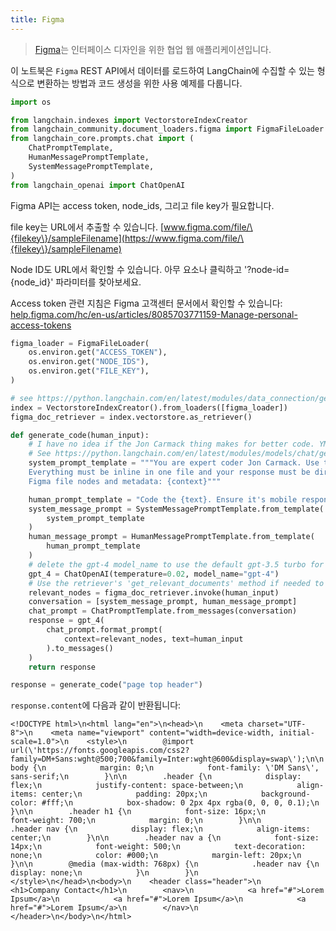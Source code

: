 ```yaml
---
title: Figma
---
```


>[Figma](https://www.figma.com/)는 인터페이스 디자인을 위한 협업 웹 애플리케이션입니다.

이 노트북은 `Figma` REST API에서 데이터를 로드하여 LangChain에 수집할 수 있는 형식으로 변환하는 방법과 코드 생성을 위한 사용 예제를 다룹니다.

```python
import os

from langchain.indexes import VectorstoreIndexCreator
from langchain_community.document_loaders.figma import FigmaFileLoader
from langchain_core.prompts.chat import (
    ChatPromptTemplate,
    HumanMessagePromptTemplate,
    SystemMessagePromptTemplate,
)
from langchain_openai import ChatOpenAI
```

Figma API는 access token, node_ids, 그리고 file key가 필요합니다.

file key는 URL에서 추출할 수 있습니다. [www.figma.com/file/\{filekey\}/sampleFilename](https://www.figma.com/file/\{filekey\}/sampleFilename)

Node ID도 URL에서 확인할 수 있습니다. 아무 요소나 클릭하고 '?node-id=\{node_id\}' 파라미터를 찾아보세요.

Access token 관련 지침은 Figma 고객센터 문서에서 확인할 수 있습니다: [help.figma.com/hc/en-us/articles/8085703771159-Manage-personal-access-tokens](https://help.figma.com/hc/en-us/articles/8085703771159-Manage-personal-access-tokens)

```python
figma_loader = FigmaFileLoader(
    os.environ.get("ACCESS_TOKEN"),
    os.environ.get("NODE_IDS"),
    os.environ.get("FILE_KEY"),
)
```

```python
# see https://python.langchain.com/en/latest/modules/data_connection/getting_started.html for more details
index = VectorstoreIndexCreator().from_loaders([figma_loader])
figma_doc_retriever = index.vectorstore.as_retriever()
```

```python
def generate_code(human_input):
    # I have no idea if the Jon Carmack thing makes for better code. YMMV.
    # See https://python.langchain.com/en/latest/modules/models/chat/getting_started.html for chat info
    system_prompt_template = """You are expert coder Jon Carmack. Use the provided design context to create idiomatic HTML/CSS code as possible based on the user request.
    Everything must be inline in one file and your response must be directly renderable by the browser.
    Figma file nodes and metadata: {context}"""

    human_prompt_template = "Code the {text}. Ensure it's mobile responsive"
    system_message_prompt = SystemMessagePromptTemplate.from_template(
        system_prompt_template
    )
    human_message_prompt = HumanMessagePromptTemplate.from_template(
        human_prompt_template
    )
    # delete the gpt-4 model_name to use the default gpt-3.5 turbo for faster results
    gpt_4 = ChatOpenAI(temperature=0.02, model_name="gpt-4")
    # Use the retriever's 'get_relevant_documents' method if needed to filter down longer docs
    relevant_nodes = figma_doc_retriever.invoke(human_input)
    conversation = [system_message_prompt, human_message_prompt]
    chat_prompt = ChatPromptTemplate.from_messages(conversation)
    response = gpt_4(
        chat_prompt.format_prompt(
            context=relevant_nodes, text=human_input
        ).to_messages()
    )
    return response
```

```python
response = generate_code("page top header")
```

`response.content`에 다음과 같이 반환됩니다:

```
<!DOCTYPE html>\n<html lang="en">\n<head>\n    <meta charset="UTF-8">\n    <meta name="viewport" content="width=device-width, initial-scale=1.0">\n    <style>\n        @import url(\'https://fonts.googleapis.com/css2?family=DM+Sans:wght@500;700&family=Inter:wght@600&display=swap\');\n\n        body {\n            margin: 0;\n            font-family: \'DM Sans\', sans-serif;\n        }\n\n        .header {\n            display: flex;\n            justify-content: space-between;\n            align-items: center;\n            padding: 20px;\n            background-color: #fff;\n            box-shadow: 0 2px 4px rgba(0, 0, 0, 0.1);\n        }\n\n        .header h1 {\n            font-size: 16px;\n            font-weight: 700;\n            margin: 0;\n        }\n\n        .header nav {\n            display: flex;\n            align-items: center;\n        }\n\n        .header nav a {\n            font-size: 14px;\n            font-weight: 500;\n            text-decoration: none;\n            color: #000;\n            margin-left: 20px;\n        }\n\n        @media (max-width: 768px) {\n            .header nav {\n                display: none;\n            }\n        }\n    </style>\n</head>\n<body>\n    <header class="header">\n        <h1>Company Contact</h1>\n        <nav>\n            <a href="#">Lorem Ipsum</a>\n            <a href="#">Lorem Ipsum</a>\n            <a href="#">Lorem Ipsum</a>\n        </nav>\n    </header>\n</body>\n</html>
```